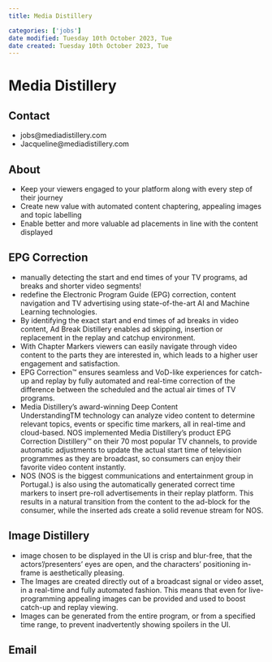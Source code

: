```yaml
---
title: Media Distillery

categories: ['jobs']
date modified: Tuesday 10th October 2023, Tue
date created: Tuesday 10th October 2023, Tue
---
```


# Media Distillery


## Contact
- jobs@mediadistillery.com
- Jacqueline@mediadistillery.com

## About
- Keep your viewers engaged to your platform along with every step of their journey
- Create new value with automated content chaptering, appealing images and topic labelling
- Enable better and more valuable ad placements in line with the content displayed

## EPG Correction
- manually detecting the start and end times of your TV programs, ad breaks and shorter video segments!
- redefine the Electronic Program Guide (EPG) correction, content navigation and TV advertising using state-of-the-art AI and Machine Learning technologies.
- By identifying the exact start and end times of ad breaks in video content, Ad Break Distillery enables ad skipping, insertion or replacement in the replay and catchup environment.
- With Chapter Markers viewers can easily navigate through video content to the parts they are interested in, which leads to a higher user engagement and satisfaction.
- EPG Correction™ ensures seamless and VoD-like experiences for catch-up and replay by fully automated and real-time correction of the difference between the scheduled and the actual air times of TV programs.
- Media Distillery’s award-winning Deep Content UnderstandingTM technology can analyze video content to determine relevant topics, events or specific time markers, all in real-time and cloud-based. NOS implemented Media Distillery’s product EPG Correction Distillery™ on their 70 most popular TV channels, to provide automatic adjustments to update the actual start time of television programmes as they are broadcast, so consumers can enjoy their favorite video content instantly.
- NOS (NOS is the biggest communications and entertainment group in Portugal.) is also using the automatically generated correct time markers to insert pre-roll advertisements in their replay platform. This results in a natural transition from the content to the ad-block for the consumer, while the inserted ads create a solid revenue stream for NOS.

## Image Distillery
- image chosen to be displayed in the UI is crisp and blur-free, that the actors’/presenters’ eyes are open, and the characters’ positioning in-frame is aesthetically pleasing.
- The Images are created directly out of a broadcast signal or video asset, in a real-time and fully automated fashion. This means that even for live-programming appealing images can be provided and used to boost catch-up and replay viewing.
- Images can be generated from the entire program, or from a specified time range, to prevent inadvertently showing spoilers in the UI.

## Email
